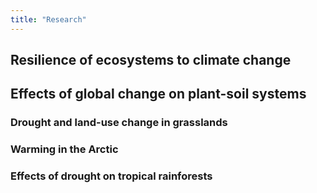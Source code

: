 ---
title: "Research"
---

## Resilience of ecosystems to climate change 

## Effects of global change on plant-soil systems 

### Drought and land-use change in grasslands


### Warming in the Arctic


### Effects of drought on tropical rainforests

